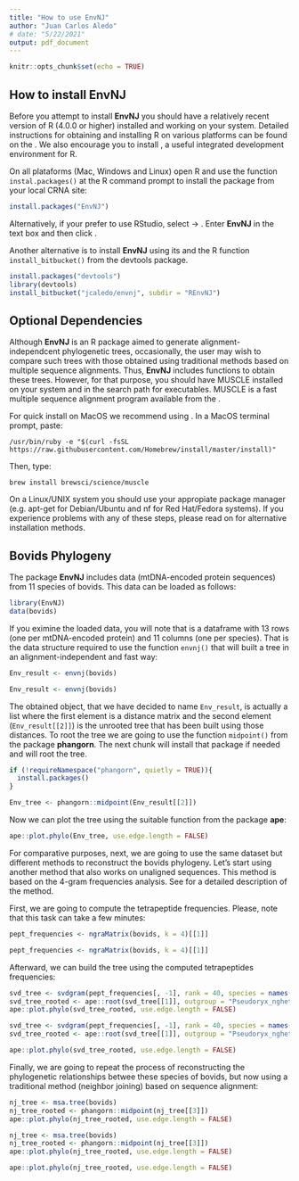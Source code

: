 ```yaml
---
title: "How to use EnvNJ"
author: "Juan Carlos Aledo"
# date: "5/22/2021"
output: pdf_document
---
```


```r
knitr::opts_chunk$set(echo = TRUE)
```

## How to install EnvNJ

Before you attempt to install **EnvNJ** you should have a relatively recent version of R (4.0.0 or higher) installed and working on your system. Detailed instructions for obtaining and installing R on various platforms can be found on the [ \textcolor{blue}{R home page}](https://www.r-project.org). We also encourage you to install [\textcolor{blue}{RStudio}](https://www.rstudio.com), a useful integrated development environment for R.


On all plataforms (Mac, Windows and Linux) open R and use the function `instal.packages()` at the R command prompt to install the package from your local CRNA site:

```r
install.packages("EnvNJ")
```

Alternatively, if your prefer to use RStudio, select \textcolor{purple}{Tools} -> \textcolor{purple}{Install Packages ...}. Enter **EnvNJ** in the  \textcolor{purple}{Packages} text box and then click \textcolor{purple}{Install}.

Another alternative is to install **EnvNJ** using its [\textcolor{blue}{Bitbucket repository}](https://bitbucket.org/jcaledo/envnj) and the R function `install_bitbucket()` from the devtools package.

```r
install.packages("devtools")
library(devtools)
install_bitbucket("jcaledo/envnj", subdir = "REnvNJ")
```


## Optional Dependencies

Although **EnvNJ** is an R package aimed to generate alignment-independcent phylogenetic trees, occasionally, the user may wish to compare such trees with those obtained using traditional methods based on multiple sequence alignments. Thus, **EnvNJ** includes functions to obtain these trees. However, for that purpose, you should have MUSCLE installed on your system and in the search path for executables. MUSCLE is a fast multiple sequence alignment program available from the [\textcolor{blue}{MUSCLE home page}](http://www.drive5.com/muscle). 

For quick install on MacOS we recommend using [\textcolor{blue}{homebrew}](https://brew.sh/index.html). In a MacOS terminal prompt, paste: 

 `/usr/bin/ruby -e "$(curl -fsSL https://raw.githubusercontent.com/Homebrew/install/master/install)"`
 
Then, type:

`brew install brewsci/science/muscle`

On a Linux/UNIX system you should use your appropiate package manager (e.g. apt-get for Debian/Ubuntu and nf for Red Hat/Fedora systems). If you experience problems with any of these steps, please read on for alternative installation methods.

## Bovids Phylogeny

The package **EnvNJ** includes data (mtDNA-encoded protein sequences) from 11 species of bovids. This data can be loaded as follows:

```r
library(EnvNJ)
data(bovids)
```

If you eximine the loaded data, you will note that is a dataframe with 13 rows (one per mtDNA-encoded protein) and 11 columns (one per species). That is the data structure required to use the function `envnj()` that will built a tree in an alignment-independent and fast way:

```r
Env_result <- envnj(bovids) 
```

```r
Env_result <- envnj(bovids) 
```

The obtained object, that we have decided to name `Env_result`, is actually a list where the first element is a distance matrix and the second element (`Env_result[[2]]`) is the unrooted tree that has been built using those distances. To root the tree we are going to use the function `midpoint()` from the package **phangorn**. The next chunk will install that package if needed and will root the tree.

```r
if (!requireNamespace("phangorn", quietly = TRUE)){
  install.packages()
}

Env_tree <- phangorn::midpoint(Env_result[[2]])
```

Now we can plot the tree using the suitable function from the package **ape**:

```r
ape::plot.phylo(Env_tree, use.edge.length = FALSE)
```

For comparative purposes, next, we are going to use the same dataset but different methods to reconstruct the bovids phylogeny. Let's start using another method that also works on unaligned sequences. This method is based on the 4-gram frequencies analysis. See [\textcolor{blue}{Bionformatics 18, 100-108}](https://academic.oup.com/bioinformatics/article/18/1/100/243818) for a detailed description of the method.

First, we are going to compute the tetrapeptide frequencies. Please, note that this task can take a few minutes: 

```r
pept_frequencies <- ngraMatrix(bovids, k = 4)[[1]]
```

```r
pept_frequencies <- ngraMatrix(bovids, k = 4)[[1]]
```

Afterward, we can build the tree using the computed tetrapeptides frequencies:

```r
svd_tree <- svdgram(pept_frequencies[, -1], rank = 40, species = names(bovids))
svd_tree_rooted <- ape::root(svd_tree[[1]], outgroup = "Pseudoryx_nghetinhensis", resolve.root = TRUE)
ape::plot.phylo(svd_tree_rooted, use.edge.length = FALSE)
```

```r
svd_tree <- svdgram(pept_frequencies[, -1], rank = 40, species = names(bovids))
svd_tree_rooted <- ape::root(svd_tree[[1]], outgroup = "Pseudoryx_nghetinhensis", resolve.root = TRUE)
```

```r
ape::plot.phylo(svd_tree_rooted, use.edge.length = FALSE)
```


Finally, we are going to repeat the process of reconstructing the phylogenetic relationships betwee these species of bovids, but now using a traditional method (neighbor joining) based on sequence alignment:


```r
nj_tree <- msa.tree(bovids)
nj_tree_rooted <- phangorn::midpoint(nj_tree[[3]])
ape::plot.phylo(nj_tree_rooted, use.edge.length = FALSE)
```

```r
nj_tree <- msa.tree(bovids)
nj_tree_rooted <- phangorn::midpoint(nj_tree[[3]])
ape::plot.phylo(nj_tree_rooted, use.edge.length = FALSE)
```

```r
ape::plot.phylo(nj_tree_rooted, use.edge.length = FALSE)
```

